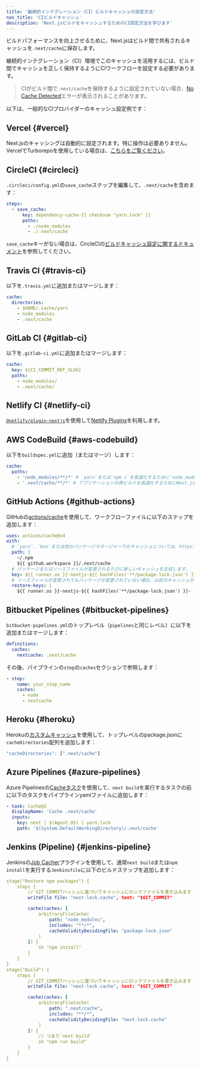 ```yaml
---
title: '継続的インテグレーション（CI）ビルドキャッシュの設定方法'
nav_title: 'CIビルドキャッシュ'
description: 'Next.jsビルドをキャッシュするためのCI設定方法を学びます'
---
```


ビルドパフォーマンスを向上させるために、Next.jsはビルド間で共有されるキャッシュを`.next/cache`に保存します。

継続的インテグレーション（CI）環境でこのキャッシュを活用するには、ビルド間でキャッシュを正しく保持するようにCIワークフローを設定する必要があります。

> CIがビルド間で`.next/cache`を保持するように設定されていない場合、[No Cache Detected](https://nextjs.org/docs/messages/no-cache)エラーが表示されることがあります。

以下は、一般的なCIプロバイダーのキャッシュ設定例です：

## Vercel {#vercel}

Next.jsのキャッシングは自動的に設定されます。特に操作は必要ありません。VercelでTurborepoを使用している場合は、[こちらをご覧ください](https://vercel.com/docs/monorepos/turborepo)。

## CircleCI {#circleci}

`.circleci/config.yml`の`save_cache`ステップを編集して、`.next/cache`を含めます：

```yaml
steps:
  - save_cache:
      key: dependency-cache-{{ checksum "yarn.lock" }}
      paths:
        - ./node_modules
        - ./.next/cache
```

`save_cache`キーがない場合は、CircleCIの[ビルドキャッシュ設定に関するドキュメント](https://circleci.com/docs/2.0/caching/)を参照してください。

## Travis CI {#travis-ci}

以下を`.travis.yml`に追加またはマージします：

```yaml
cache:
  directories:
    - $HOME/.cache/yarn
    - node_modules
    - .next/cache
```

## GitLab CI {#gitlab-ci}

以下を`.gitlab-ci.yml`に追加またはマージします：

```yaml
cache:
  key: ${CI_COMMIT_REF_SLUG}
  paths:
    - node_modules/
    - .next/cache/
```

## Netlify CI {#netlify-ci}

[`@netlify/plugin-nextjs`](https://www.npmjs.com/package/@netlify/plugin-nextjs)を使用して[Netlify Plugins](https://www.netlify.com/products/build/plugins/)を利用します。

## AWS CodeBuild {#aws-codebuild}

以下を`buildspec.yml`に追加（またはマージ）します：

```yaml
cache:
  paths:
    - 'node_modules/**/*' # `yarn`または`npm i`を高速化するために`node_modules`をキャッシュ
    - '.next/cache/**/*' # アプリケーションの再ビルドを高速化するためにNext.jsをキャッシュ
```

## GitHub Actions {#github-actions}

GitHubの[actions/cache](https://github.com/actions/cache)を使用して、ワークフローファイルに以下のステップを追加します：

```yaml
uses: actions/cache@v4
with:
  # `yarn`、`bun`または他のパッケージマネージャーでのキャッシュについては、https://github.com/actions/cache/blob/main/examples.mdを参照するか、actions/setup-nodeでのキャッシュを活用できます https://github.com/actions/setup-node
  path: |
    ~/.npm
    ${{ github.workspace }}/.next/cache
  # パッケージまたはソースファイルが変更されるたびに新しいキャッシュを生成します。
  key: ${{ runner.os }}-nextjs-${{ hashFiles('**/package-lock.json') }}-${{ hashFiles('**/*.js', '**/*.jsx', '**/*.ts', '**/*.tsx') }}
  # ソースファイルが変更されてもパッケージが変更されていない場合、以前のキャッシュから再ビルドします。
  restore-keys: |
    ${{ runner.os }}-nextjs-${{ hashFiles('**/package-lock.json') }}-
```

## Bitbucket Pipelines {#bitbucket-pipelines}

`bitbucket-pipelines.yml`のトップレベル（`pipelines`と同じレベル）に以下を追加またはマージします：

```yaml
definitions:
  caches:
    nextcache: .next/cache
```

その後、パイプラインの`step`の`caches`セクションで参照します：

```yaml
- step:
    name: your_step_name
    caches:
      - node
      - nextcache
```

## Heroku {#heroku}

Herokuの[カスタムキャッシュ](https://devcenter.heroku.com/articles/nodejs-support#custom-caching)を使用して、トップレベルのpackage.jsonに`cacheDirectories`配列を追加します：

```javascript
"cacheDirectories": [".next/cache"]
```

## Azure Pipelines {#azure-pipelines}

Azure Pipelinesの[Cacheタスク](https://docs.microsoft.com/en-us/azure/devops/pipelines/tasks/utility/cache)を使用して、`next build`を実行するタスクの前に以下のタスクをパイプラインyamlファイルに追加します：

```yaml
- task: Cache@2
  displayName: 'Cache .next/cache'
  inputs:
    key: next | $(Agent.OS) | yarn.lock
    path: '$(System.DefaultWorkingDirectory)/.next/cache'
```

## Jenkins (Pipeline) {#jenkins-pipeline}

Jenkinsの[Job Cacher](https://www.jenkins.io/doc/pipeline/steps/jobcacher/)プラグインを使用して、通常`next build`または`npm install`を実行する`Jenkinsfile`に以下のビルドステップを追加します：

```yaml
stage("Restore npm packages") {
    steps {
        // GIT_COMMITハッシュに基づいてキャッシュにロックファイルを書き込みます
        writeFile file: "next-lock.cache", text: "$GIT_COMMIT"

        cache(caches: [
            arbitraryFileCache(
                path: "node_modules",
                includes: "**/*",
                cacheValidityDecidingFile: "package-lock.json"
            )
        ]) {
            sh "npm install"
        }
    }
}
stage("Build") {
    steps {
        // GIT_COMMITハッシュに基づいてキャッシュにロックファイルを書き込みます
        writeFile file: "next-lock.cache", text: "$GIT_COMMIT"

        cache(caches: [
            arbitraryFileCache(
                path: ".next/cache",
                includes: "**/*",
                cacheValidityDecidingFile: "next-lock.cache"
            )
        ]) {
            // つまり`next build`
            sh "npm run build"
        }
    }
}
```
